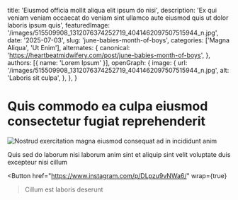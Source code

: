 
  title: 'Eiusmod officia mollit aliqua elit ipsum do nisi',
  description: 'Ex qui veniam veniam occaecat do veniam sint ullamco aute eiusmod quis ut dolor laboris ipsum quis',
  featuredImage: '/images/515509908_1312076374252719_4041462097507515944_n.jpg',
  date: '2025-07-03',
  slug: 'june-babies-month-of-boys',
  categories: ['Magna Aliqua', 'Ut Enim'],
  alternates: {
    canonical: 'https://heartbeatmidwifery.com/post/june-babies-month-of-boys',
  },
  authors: [{ name: 'Lorem Ipsum' }],
  openGraph: {
    image: {
      url: '/images/515509908_1312076374252719_4041462097507515944_n.jpg',
      alt: 'Laboris sit culpa',
    },
  },
}

# Quis commodo ea culpa eiusmod consectetur fugiat reprehenderit

<Image
  src="/images/515509908_1312076374252719_4041462097507515944_n.jpg"
  size="large"
  alt="Nostrud exercitation magna eiusmod consequat ad in incididunt anim"
  wrap={true}
/>

Quis sed do laborum nisi laborum anim sint et aliquip sint velit voluptate duis excepteur nisi cillum

<Button
  href="https://www.instagram.com/p/DLpzu9vNWa6/"
  wrap={true}
>Cillum est laboris deserunt</Button>

